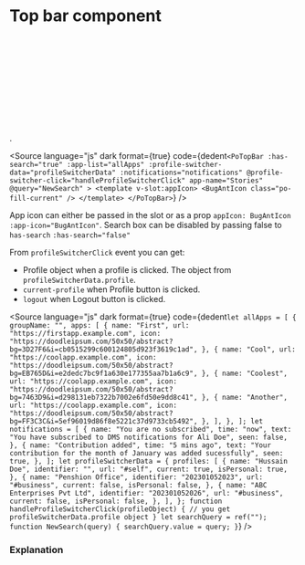# Top bar component




<Meta of={PoTopBarStories} />

<div>
	<Story of={PoTopBarStories.TopBar} />
	<br />
	<br />
	<br />
	<br />
	<br />
	<br />
	<br />
	<br />
	<br />
	<br />.
</div>

<Source
	language="js"
	dark
	format={true}
	code={dedent`
    <PoTopBar
      :has-search="true"
      :app-list="allApps"
      :profile-switcher-data="profileSwitcherData"
      :notifications="notifications"
      @profile-switcher-click="handleProfileSwitcherClick"
      app-name="Stories"
      @query="NewSearch"
    >
    <template v-slot:appIcon>
        <BugAntIcon class="po-fill-current" />
    </template>
    </PoTopBar>
  `}
/>

App icon can either be passed in the slot or as a prop `appIcon: BugAntIcon` `:app-icon="BugAntIcon"`.
Search box can be disabled by passing false to `has-search` `:has-search="false"`

From `profileSwitcherClick` event you can get:

- Profile object when a profile is clicked. The object from `profileSwitcherData.profile`.
- `current-profile` when Profile button is clicked.
- `logout` when Logout button is clicked.

<Source
	language="js"
	dark
	format={true}
	code={dedent`
    let allApps = [
    {
        groupName: "",
        apps: [
        {
            name: "First",
            url: "https://firstapp.example.com",
            icon: "https://doodleipsum.com/50x50/abstract?bg=3D27F6&i=cb0515299c600124805d923f3619c1ad",
        },
        {
            name: "Cool",
            url: "https://coolapp.example.com",
            icon: "https://doodleipsum.com/50x50/abstract?bg=EB765D&i=e2dedc7bc9f1a630e177355aa7b1a6c9",
        },
        {
            name: "Coolest",
            url: "https://coolapp.example.com",
            icon: "https://doodleipsum.com/50x50/abstract?bg=7463D9&i=d298131eb7322b7002e6fd50e9dd8c41",
        },
        {
            name: "Another",
            url: "https://coolapp.example.com",
            icon: "https://doodleipsum.com/50x50/abstract?bg=FF3C3C&i=5ef96019d86f8e5221c37d9733cb5492",
        },
        ],
    },
    ];
    let notifications = [
    {
        name: "You are no subscribed",
        time: "now",
        text: "You have subscribed to DMS notifications for Ali Doe",
        seen: false,
    },
    {
        name: "Contribution added",
        time: "5 mins ago",
        text: "Your contribution for the month of January was added sucessfully",
        seen: true,
    },
    ];
    let profileSwitcherData = {
    profiles: [
        {
        name: "Hussain Doe",
        identifier: "",
        url: "#self",
        current: true,
        isPersonal: true,
        },
        {
        name: "Penshion Office",
        identifier: "202301052023",
        url: "#business",
        current: false,
        isPersonal: false,
        },
        {
        name: "ABC Enterprises Pvt Ltd",
        identifier: "202301052026",
        url: "#business",
        current: false,
        isPersonal: false,
        },
    ],
    };
    function handleProfileSwitcherClick(profileObject) {
     // you get profileSwitcherData.profile object
    }
    let searchQuery = ref("");
    function NewSearch(query) {
        searchQuery.value = query;
    }
  `}
/>

### Explanation

<ArgTypes of={PoTopBarStories} />
